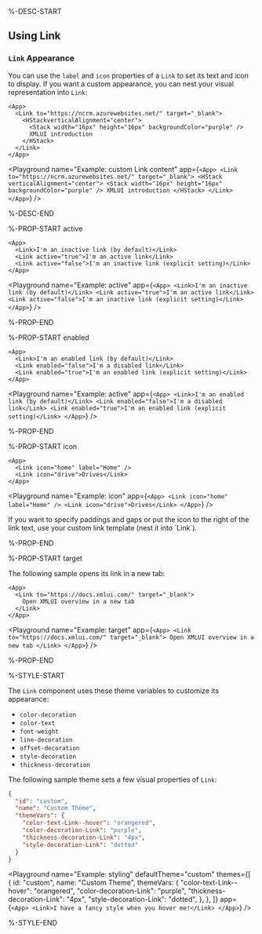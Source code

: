 %-DESC-START

## Using Link

### `Link` Appearance

You can use the `label` and `icon` properties of a `Link` to set its text and icon to display. If you want a custom appearance, you can nest your visual representation into `Link`:

```ueml copy {1,6}
<App>
  <Link to="https://ncrm.azurewebsites.net/" target="_blank">
    <HStackverticalAlignment="center">
      <Stack width="16px" height="16px" backgroundColor="purple" />
      XMLUI introduction
    </HStack>
  </Link>
</App>
```

<Playground
  name="Example: custom Link content"
  app={`
    <App>
      <Link to="https://ncrm.azurewebsites.net/" target="_blank">
        <HStack verticalAlignment="center">
          <Stack width="16px" height="16px" backgroundColor="purple" />
          XMLUI introduction
        </HStack>
      </Link>
    </App>
  `}
/>

%-DESC-END

%-PROP-START active

```ueml copy /active="true"/ /active="false"/
<App>
  <Link>I'm an inactive link (by default)</Link>
  <Link active="true">I'm an active link</Link>
  <Link active="false">I'm an inactive link (explicit setting)</Link>
</App>
```

<Playground
  name="Example: active"
  app={`
    <App>
      <Link>I'm an inactive link (by default)</Link>
      <Link active="true">I'm an active link</Link>
      <Link active="false">I'm an inactive link (explicit setting)</Link>
    </App>
  `}
/>

%-PROP-END

%-PROP-START enabled

```ueml copy /enabled="true"/ /enabled="false"/
<App>
  <Link>I'm an enabled link (by default)</Link>
  <Link enabled="false">I'm a disabled link</Link>
  <Link enabled="true">I'm an enabled link (explicit setting)</Link>
</App>
```

<Playground
  name="Example: active"
  app={`
    <App>
      <Link>I'm an enabled link (by default)</Link>
      <Link enabled="false">I'm a disabled link</Link>
      <Link enabled="true">I'm an enabled link (explicit setting)</Link>
    </App>
  `}
/>

%-PROP-END

%-PROP-START icon

```ueml copy
<App>
  <Link icon="home" label="Home" />
  <Link icon="drive">Drives</Link>
</App>
```

<Playground
  name="Example: icon"
  app={`
    <App>
      <Link icon="home" label="Home" />
      <Link icon="drive">Drives</Link>
    </App>
  `}
/>

<Callout type="info" emoji="💡">
If you want to specify paddings and gaps or put the icon to the right of the link text, use your custom link template (nest it into `Link`).
</Callout>

%-PROP-END

%-PROP-START target

The following sample opens its link in a new tab:

```ueml copy
<App>
  <Link to="https://docs.xmlui.com/" target="_blank">
    Open XMLUI overview in a new tab
  </Link>
</App>
```

<Playground
  name="Example: target"
  app={`
    <App>
      <Link to="https://docs.xmlui.com/" target="_blank">
        Open XMLUI overview in a new tab
      </Link>
    </App>
  `}
/>

%-PROP-END

%-STYLE-START

The `Link` component uses these theme variables to customize its appearance:

- `color-decoration`
- `color-text`
- `font-weight`
- `line-decoration`
- `offset-decoration`
- `style-decoration`
- `thickness-decoration`

The following sample theme sets a few visual properties of `Link`:

```json
{
  "id": "custom",
  "name": "Custom Theme",
  "themeVars": {
    "color-text-Link--hover": "orangered",
    "color-decoration-Link": "purple",
    "thickness-decoration-Link": "4px",
    "style-decoration-Link": "dotted"
  }
}
```

<Playground
  name="Example: styling"
  defaultTheme="custom"
  themes={[
    {
      id: "custom",
      name: "Custom Theme",
      themeVars: {
        "color-text-Link--hover": "orangered",
        "color-decoration-Link": "purple",
        "thickness-decoration-Link": "4px",
        "style-decoration-Link": "dotted",
      },
    },
  ]}
  app={`
    <App>
      <Link>I have a fancy style when you hover me!</Link>
    </App>
  `}
/>

%-STYLE-END
